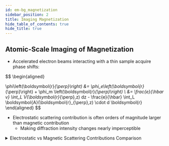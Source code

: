 ```yaml
---
id: em-bg_magnetization
sidebar_position: 2
title: Imaging Magnetization
hide_table_of_contents: true
hide_title: true
---
```




## Atomic-Scale Imaging of Magnetization

- Accelerated electron beams interacting with a thin sample acquire phase shifts:  

$$
\begin{aligned}

\phi\left(\boldsymbol{r}_{\perp}\right) &= \phi_e\left(\boldsymbol{r}_{\perp}\right) + \phi_m \left(\boldsymbol{r}_{\perp}\right) \\
&= \frac{e}{\hbar v} \int_L V(\boldsymbol{r}_{\perp},z) dz - \frac{e}{\hbar} \int_L \boldsymbol{A}(\boldsymbol{r}_{\perp},z) \cdot d \boldsymbol{r}
\end{aligned}
$$

- Electrostatic scattering contribution is often orders of magnitude larger than magnetic contribution
  - Making diffraction intensity changes nearly imperceptible

<details>
  <summary> Electrostatic vs Magnetic Scattering Contributions Comparison </summary>
    <ElectrostaticVsMagneticImage width="80%" height="auto"/>
</details>

